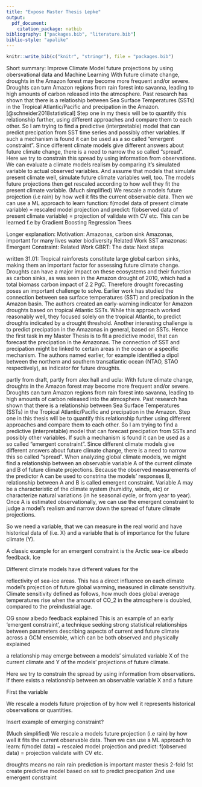 ```yaml
---
title: "Expose Master Thesis Lepke"
output: 
  pdf_document:
    citation_package: natbib
bibliography: ["packages.bib", "literature.bib"]
biblio-style: "apalike"
---
```

```r
knitr::write_bib(c("knitr", "stringr"), file = "packages.bib")
```

Short summary:
Improve Climate Model future projections by 
using obersvational data and Machine Learning
With future climate change, droughts in the Amazon forest may become more
frequent and/or severe. Droughts can turn Amazon regions from
rain forest into savanna, leading to high amounts of carbon
released into the atmosphere.
Past research has shown that there is a relatioship between
Sea Surface Temperatures (SSTs) in the Tropical Atlantic/Pacific and
precipation in the Amazon.[@schneider2018statistical]
Step one in my thesis will be to quantify this relationship further,
using different approaches and compare them to each other.
So I am trying to find a predictive (interpretable) model
that can predict precipation from SST time series and possibly other variables.
If such a mechanism is found it can be used as a so called "emergent
constraint".
Since different climate models give different answers about future climate change,
there is a need to narrow the so called "spread".
Here we try to constrain this spread by using information from observations.
We can evaluate a climate models realism by comparing it's simulated variable
to actual observed variables. And assume that models that simulate present climate
well, simulate future climate variables well, too.
The models future projections then get rescaled according to how well they fit
the present climate variable.
(Much simplified) We rescale a models future projection (i.e rain) by how well it fits the current observable data.
Then we can use a ML approach to
learn function: 
f(model data of present climate variable) = rescaled model projection and
predict: f(observed data of present climate variable) = projection of
validate with CV etc.
This can be learned f.e by Gradient Boosting Regression Trees

Longer explanation:
Motivation:
  Amazonas, carbon sink
  Amazonas, important for many lives water biodiversity
Related Work SST amazonas:
Emergent Constraint:
Related Work GBRT:
The data:
Next steps





written 31.01:
Tropical rainforests constitute large global carbon sinks,
making them an important factor for assessing future climate change.
Droughts can have a major impact on these ecosystems and their function
as carbon sinks, as was seen in the Amazon drought of 2010, which had a total biomass carbon impact of 2.2 PgC.
Therefore drought forecasting poses an important challenge to solve.
Earlier work has studied the connection between sea surface temperatures
(SST) and precipation in the Amazon basin. The authors created an 
early-warning indicator for Amazon droughts based on tropical Atlantic
SSTs. While this approach worked reasonably well, they focused solely
on the tropical Atlantic, to predict droughts indicated by a drought
threshold. Another interesting challenge is to predict precipation
in the Amazonas in general, based on SSTs.
Hence the first task in my Master Thesis is to fit a predictive model,
that can forecast the precipation in the Amazonas.
The connection of SST and precipation might be linked to certain areas
in the ocean or a specific mechanism. The authors named earlier,
for example identified a dipol between the northern and southern
transatlantic ocean (NTAO, STAO respectively), as indicator for future droughts.

partly from draft, partly from alex hall and ucla:
With future climate change, droughts in the Amazon forest may become more
frequent and/or severe. Droughts can turn Amazon regions from
rain forest into savanna, leading to high amounts of carbon
released into the atmosphere.
Past research has shown that there is a relationship between
Sea Surface Temperatures (SSTs) in the Tropical Atlantic/Pacific and
precipation in the Amazon.
Step one in this thesis will be to quantify this relationship further
using different approaches and compare them to each other.
So I am trying to find a predictive (interpretable) model
that can forecast precipation from SSTs and possibly other variables.
If such a mechanism is found it can be used as a so called "emergent
constraint".
Since different climate models give different answers about future climate change, there is a need to narrow this so called "spread".
When analyzing global climate models, we might find a relationship between an observable variable A of the current climate and B of future climate projections. Because the observed measurements of the predictor
A can be used to constrina the models' responses B, relationship
between A and B is called emergent constraint.
Variable A may be a characteristic of the climate system (humidity, winds, etc) or characterize natural variations (in he seasonal cycle, or
from year to year).
Once A is estimated observationally, we can use the emergent constraint to judge a model's realism and narrow down the spread of future climate 
projections. 


So we need a variable, that we can measure in the real world and have historical data of (i.e. X) and a variable that is of importance for the future climate (Y).




A classic example for an emergent constraint is the Arctic sea-ice albedo feedback. Ice 

Different climate models have different values for the

reflectivity of sea-ice areas. This has a direct influence on each climate
model's projection of future global warming, measured in climate sensitivity. Climate sensitivity defined as follows, how much does 
global average temperatures rise when the amount of CO_2 in the atmosphere is doubled, compared to the preindustrial age.



OG snow albedo feedback explained
This is an example of an early ‘emergent constraint’, a technique seeking strong statistical relationships between parameters describing aspects of current and future climate across a GCM ensemble, which can be both observed and  physically  explained


a relationship may emerge between
a models' simulated variable X of the current climate and Y of the
models' projections of future climate.


Here we try to constrain the spread by using information from observations.
If there exists a relationship between an observable variable X
and a future 


First the variable 


We rescale a models future projection of by how well it
represents historical observations or quantities.



Insert example of emerging constraint?





(Much simplified) We rescale a models future projection (i.e rain) by how well it fits
the current observable data.
Then we can use a ML approach to
learn: f(model data) = rescaled model projection and
predict: f(observed data) = projection
validate with CV etc.






droughts means no rain
rain prediction is important
master thesis 2-fold
1st create predictive model based on sst to predict precipation
2nd use emergent constraint



